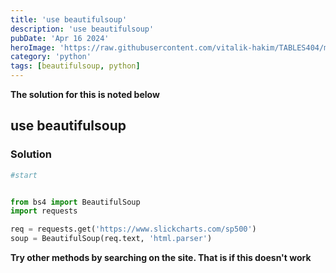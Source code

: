 ```yaml
---
title: 'use beautifulsoup'
description: 'use beautifulsoup'
pubDate: 'Apr 16 2024'
heroImage: 'https://raw.githubusercontent.com/vitalik-hakim/TABLES404/main/error_b/python.jpg'
category: 'python'
tags: [beautifulsoup, python]
---
```


**The solution for this is noted below**

## use beautifulsoup

### Solution

```python
#start


from bs4 import BeautifulSoup
import requests

req = requests.get('https://www.slickcharts.com/sp500')
soup = BeautifulSoup(req.text, 'html.parser')
```

**Try other methods by searching on the site. That is if this doesn't work**
